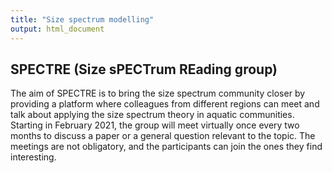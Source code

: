 ```yaml
---
title: "Size spectrum modelling"
output: html_document
---
```


## SPECTRE (Size sPECTrum REading group) 

The aim of SPECTRE is to bring the size spectrum community closer by providing a
platform where colleagues from different regions can meet and talk about
applying the size spectrum theory in aquatic communities. Starting in February
2021, the group will meet virtually once every two months to discuss a paper or
a general question relevant to the topic. The meetings are not obligatory, and
the participants can join the ones they find interesting.
